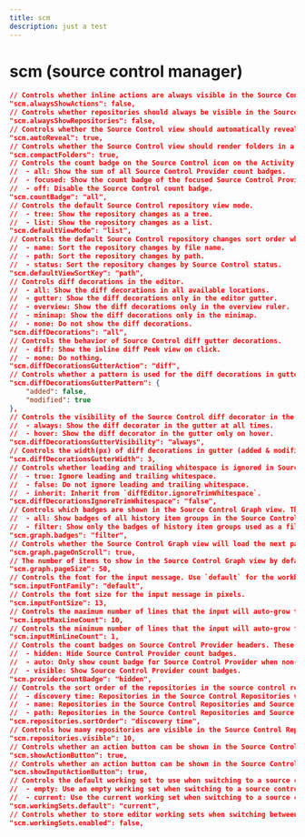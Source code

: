 ```yaml
---
title: scm
description: just a test
---
```

# scm (source control manager)

``` json
// Controls whether inline actions are always visible in the Source Control view.
"scm.alwaysShowActions": false,
// Controls whether repositories should always be visible in the Source Control view.
"scm.alwaysShowRepositories": false,
// Controls whether the Source Control view should automatically reveal and select files when opening them.
"scm.autoReveal": true,
// Controls whether the Source Control view should render folders in a compact form. In such a form, single child folders will be compressed in a combined tree element.
"scm.compactFolders": true,
// Controls the count badge on the Source Control icon on the Activity Bar.
//  - all: Show the sum of all Source Control Provider count badges.
//  - focused: Show the count badge of the focused Source Control Provider.
//  - off: Disable the Source Control count badge.
"scm.countBadge": "all",
// Controls the default Source Control repository view mode.
//  - tree: Show the repository changes as a tree.
//  - list: Show the repository changes as a list.
"scm.defaultViewMode": "list",
// Controls the default Source Control repository changes sort order when viewed as a list.
//  - name: Sort the repository changes by file name.
//  - path: Sort the repository changes by path.
//  - status: Sort the repository changes by Source Control status.
"scm.defaultViewSortKey": "path",
// Controls diff decorations in the editor.
//  - all: Show the diff decorations in all available locations.
//  - gutter: Show the diff decorations only in the editor gutter.
//  - overview: Show the diff decorations only in the overview ruler.
//  - minimap: Show the diff decorations only in the minimap.
//  - none: Do not show the diff decorations.
"scm.diffDecorations": "all",
// Controls the behavior of Source Control diff gutter decorations.
//  - diff: Show the inline diff Peek view on click.
//  - none: Do nothing.
"scm.diffDecorationsGutterAction": "diff",
// Controls whether a pattern is used for the diff decorations in gutter.
"scm.diffDecorationsGutterPattern": {
    "added": false,
    "modified": true
},
// Controls the visibility of the Source Control diff decorator in the gutter.
//  - always: Show the diff decorator in the gutter at all times.
//  - hover: Show the diff decorator in the gutter only on hover.
"scm.diffDecorationsGutterVisibility": "always",
// Controls the width(px) of diff decorations in gutter (added & modified).
"scm.diffDecorationsGutterWidth": 3,
// Controls whether leading and trailing whitespace is ignored in Source Control diff gutter decorations.
//  - true: Ignore leading and trailing whitespace.
//  - false: Do not ignore leading and trailing whitespace.
//  - inherit: Inherit from `diffEditor.ignoreTrimWhitespace`.
"scm.diffDecorationsIgnoreTrimWhitespace": "false",
// Controls which badges are shown in the Source Control Graph view. The badges are shown on the right side of the graph indicating the names of history item groups.
//  - all: Show badges of all history item groups in the Source Control Graph view.
//  - filter: Show only the badges of history item groups used as a filter in the Source Control Graph view.
"scm.graph.badges": "filter",
// Controls whether the Source Control Graph view will load the next page of items when you scroll to the end of the list.
"scm.graph.pageOnScroll": true,
// The number of items to show in the Source Control Graph view by default and when loading more items.
"scm.graph.pageSize": 50,
// Controls the font for the input message. Use `default` for the workbench user interface font family, `editor` for the `editor.fontFamily`'s value, or a custom font family.
"scm.inputFontFamily": "default",
// Controls the font size for the input message in pixels.
"scm.inputFontSize": 13,
// Controls the maximum number of lines that the input will auto-grow to.
"scm.inputMaxLineCount": 10,
// Controls the minimum number of lines that the input will auto-grow from.
"scm.inputMinLineCount": 1,
// Controls the count badges on Source Control Provider headers. These headers appear in the Source Control view when there is more than one provider or when the `scm.alwaysShowRepositories` setting is enabled, and in the Source Control Repositories view.
//  - hidden: Hide Source Control Provider count badges.
//  - auto: Only show count badge for Source Control Provider when non-zero.
//  - visible: Show Source Control Provider count badges.
"scm.providerCountBadge": "hidden",
// Controls the sort order of the repositories in the source control repositories view.
//  - discovery time: Repositories in the Source Control Repositories view are sorted by discovery time. Repositories in the Source Control view are sorted in the order that they were selected.
//  - name: Repositories in the Source Control Repositories and Source Control views are sorted by repository name.
//  - path: Repositories in the Source Control Repositories and Source Control views are sorted by repository path.
"scm.repositories.sortOrder": "discovery time",
// Controls how many repositories are visible in the Source Control Repositories section. Set to 0, to be able to manually resize the view.
"scm.repositories.visible": 10,
// Controls whether an action button can be shown in the Source Control view.
"scm.showActionButton": true,
// Controls whether an action button can be shown in the Source Control input.
"scm.showInputActionButton": true,
// Controls the default working set to use when switching to a source control history item group that does not have a working set.
//  - empty: Use an empty working set when switching to a source control history item group that does not have a working set.
//  - current: Use the current working set when switching to a source control history item group that does not have a working set.
"scm.workingSets.default": "current",
// Controls whether to store editor working sets when switching between source control history item groups.
"scm.workingSets.enabled": false,
```
